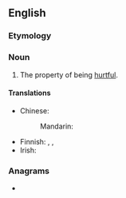 ==English==

===Etymology===
{{suffix|en|hurtful|ness}}

===Noun===
{{en-noun|-|+}}

# The property of being [[hurtful]].

====Translations====
{{trans-top|the property of being hurtful}}
* Chinese:
*: Mandarin: {{t+|cmn|有害|tr=yǒuhài|sc=Hani}}
{{trans-mid}}
* Finnish: {{t+|fi|ilkeys}}, {{t+|fi|pahantahtoisuus}}, {{t|fi|pahansuopaisuus}}
* Irish: {{t|ga|nimhneachas|m}}
{{trans-bottom}}

===Anagrams===
* {{anagrams|en|a=efhlnrsstuu|ruthfulness}}